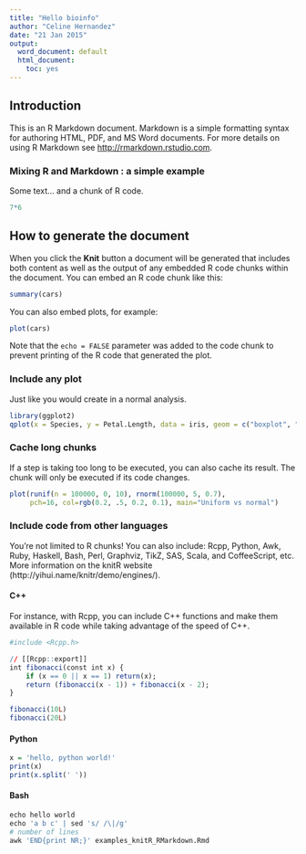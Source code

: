 ```yaml
---
title: "Hello bioinfo"
author: "Celine Hernandez"
date: "21 Jan 2015"
output:
  word_document: default
  html_document:
    toc: yes
---
```


Introduction
-----------

This is an R Markdown document. Markdown is a simple formatting syntax for authoring HTML, PDF, and MS Word documents. For more details on using R Markdown see <http://rmarkdown.rstudio.com>.

### Mixing R and Markdown : a simple example

Some text... and a chunk of R code.

```r
7*6
```

How to generate the document
---------------------------------

When you click the **Knit** button a document will be generated that includes both content as well as the output of any embedded R code chunks within the document. You can embed an R code chunk like this:

```r
summary(cars)
```

You can also embed plots, for example:

```r
plot(cars)
```

Note that the `echo = FALSE` parameter was added to the code chunk to prevent printing of the R code that generated the plot.

### Include any plot 

Just like you would create in a normal analysis.

```r
library(ggplot2)
qplot(x = Species, y = Petal.Length, data = iris, geom = c("boxplot", "jitter"), colour = Species)
```

### Cache long chunks

If a step is taking too long to be executed, you can also cache its result. The chunk will only be executed if its code changes.

```r
plot(runif(n = 100000, 0, 10), rnorm(100000, 5, 0.7),
     pch=16, col=rgb(0.2, .5, 0.2, 0.1), main="Uniform vs normal")

```

### Include code from other languages

You're not limited to R chunks! You can also include: Rcpp, Python, Awk, Ruby, Haskell, Bash, Perl, Graphviz, TikZ, SAS, Scala, and CoffeeScript, etc. More information on the knitR website (http://yihui.name/knitr/demo/engines/).


#### C++

For instance, with Rcpp, you can include C++ functions and make them available in R code while taking advantage of the speed of C++.

```r
#include <Rcpp.h>

// [[Rcpp::export]]
int fibonacci(const int x) {
    if (x == 0 || x == 1) return(x);
    return (fibonacci(x - 1)) + fibonacci(x - 2);
}
```

```r
fibonacci(10L)
fibonacci(20L)
```

#### Python

```r
x = 'hello, python world!'
print(x)
print(x.split(' '))
```

#### Bash

```r
echo hello world
echo 'a b c' | sed 's/ /\|/g'
# number of lines
awk 'END{print NR;}' examples_knitR_RMarkdown.Rmd
```


